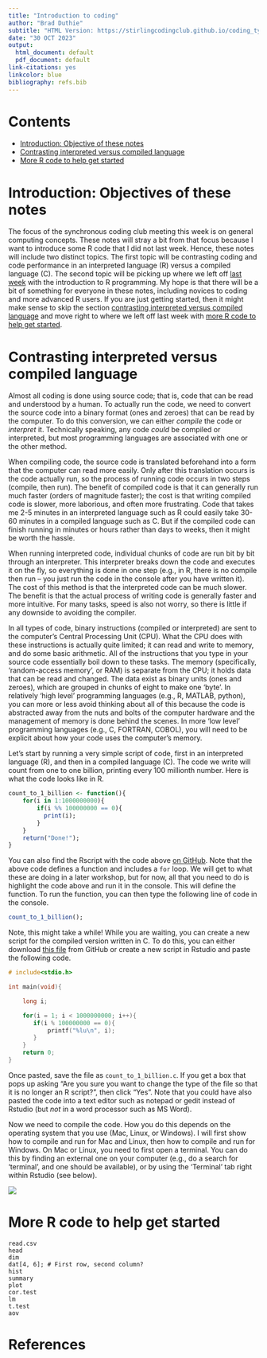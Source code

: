 ```yaml
---
title: "Introduction to coding"
author: "Brad Duthie"
subtitle: "HTML Version: https://stirlingcodingclub.github.io/coding_types/notes.html"
date: "30 OCT 2023"
output:
  html_document: default
  pdf_document: default
link-citations: yes
linkcolor: blue
bibliography: refs.bib
---
```


Contents
================================================================================

- [Introduction: Objective of these notes](#intro)
- [Contrasting interpreted versus compiled language](#contrast) 
- [More R code to help get started](#Rcode)


<a name="intro">Introduction: Objectives of these notes</a>
================================================================================

The focus of the synchronous coding club meeting this week is on general computing concepts. These notes will stray a bit from that focus because I want to introduce some R code that I did not last week. Hence, these notes will include two distinct topics. The first topic will be contrasting coding and code performance in an interpreted language (R) versus a compiled language (C). The second topic will be picking up where we left off [last week](https://stirlingcodingclub.github.io/getting_started/notes.html) with the introduction to R programming. My hope is that there will be a bit of something for everyone in these notes, including novices to coding and more advanced R users. If you are just getting started, then it might make sense to skip the section [contrasting interpreted versus compiled language](#contrast) and move right to where we left off last week with [more R code to help get started](#Rcode).

<a name="contrast">Contrasting interpreted versus compiled language</a>
================================================================================

Almost all coding is done using source code; that is, code that can be read and understood by a human. To actually run the code, we need to convert the source code into a binary format (ones and zeroes) that can be read by the computer. To do this conversion, we can either *compile* the code or *interpret* it. Technically speaking, any code *could* be compiled or interpreted, but most programming languages are associated with one or the other method. 

When compiling code, the source code is translated beforehand into a form that the computer can read more easily. Only after this translation occurs is the code actually run, so the process of running code occurs in two steps (compile, then run). The benefit of compiled code is that it can generally run much faster (orders of magnitude faster); the cost is that writing compiled code is slower, more laborious, and often more frustrating. Code that takes me 2-5 minutes in an interpreted language such as R could easily take 30-60 minutes in a compiled language such as C. But if the compiled code can finish running in minutes or hours rather than days to weeks, then it might be worth the hassle.

When running interpreted code, individual chunks of code are run bit by bit through an interpreter. This interpreter breaks down the code and executes it on the fly, so everything is done in one step (e.g., in R, there is no compile then run -- you just run the code in the console after you have written it). The cost of this method is that the interpreted code can be much slower. The benefit is that the actual process of writing code is generally faster and more intuitive. For many tasks, speed is also not worry, so there is little if any downside to avoiding the compiler.

In all types of code, binary instructions (compiled or interpreted) are sent to the computer's Central Processing Unit (CPU). What the CPU does with these instructions is actually quite limited; it can read and write to memory, and do some basic arithmetic. All of the instructions that you type in your source code essentially boil down to these tasks. The memory (specifically, 'random-access memory', or RAM) is separate from the CPU; it holds data that can be read and changed. The data exist as binary units (ones and zeroes), which are grouped in chunks of eight to make one 'byte'. In relatively 'high level' programming languages (e.g., R, MATLAB, python), you can more or less avoid thinking about all of this because the code is abstracted away from the nuts and bolts of the computer hardware and the management of memory is done behind the scenes. In more 'low level' programming languages (e.g., C, FORTRAN, COBOL), you will need to be explicit about how your code uses the computer's memory.

Let's start by running a very simple script of code, first in an interpreted language (R), and then in a compiled language (C). The code we write will count from one to one billion, printing every 100 millionth number. Here is what the code looks like in R.

```r
count_to_1_billion <- function(){
    for(i in 1:1000000000){
        if(i %% 100000000 == 0){
          print(i);
        }  
    }
    return("Done!");
}
```

You can also find the Rscript with the code above [on GitHub](https://github.com/StirlingCodingClub/coding_types/blob/main/count_to_1_billion.R). Note that the above code defines a function and includes a `for` loop. We will get to what these are doing in a later workshop, but for now, all that you need to do is highlight the code above and run it in the console. This will define the function. To run the function, you can then type the following line of code in the console.

```r
count_to_1_billion();
```

Note, this might take a while! While you are waiting, you can create a new script for the compiled version written in C. To do this, you can either download [this file](https://github.com/StirlingCodingClub/coding_types/blob/main/count_to_1_billion.c) from GitHub or create a new script in Rstudio and paste the following code.

```c
# include<stdio.h>

int main(void){

    long i;

    for(i = 1; i < 1000000000; i++){
       if(i % 100000000 == 0){
           printf("%lu\n", i);
       }
    }
    return 0;
}
```

Once pasted, save the file as `count_to_1_billion.c`. If you get a box that pops up asking "Are you sure you want to change the type of the file so that it is no longer an R script?", then click "Yes". Note that you could have also pasted the code into a text editor such as notepad or gedit instead of Rstudio (but *not* in a word processor such as MS Word).

Now we need to compile the code. How you do this depends on the operating system that you use (Mac, Linux, or Windows). I will first show how to compile and run for Mac and Linux, then how to compile and run for Windows. On Mac or Linux, you need to first open a terminal. You can do this by finding an external one on your computer (e.g., do a search for 'terminal', and one should be available), or by using the 'Terminal' tab right within Rstudio (see below).

![](img/terminal_tab.png)


<a name = "Rcode">More R code to help get started</a>
================================================================================



```
read.csv
head
dim
dat[4, 6]; # First row, second column?
hist
summary
plot
cor.test
lm
t.test
aov
```















References
================================================================================
